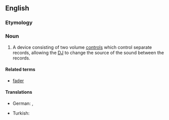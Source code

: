 ==English==
{{wikipedia}}

===Etymology===
{{prefix|en|cross|fader}}

===Noun===
{{en-noun}}

# {{lb|en|music}} A device consisting of two volume [[control]]s which control separate records, allowing the [[DJ]] to change the source of the sound between the records.

====Related terms====
* [[fader]]

====Translations====
{{trans-top|device consisting of two volume controls}}
* German: {{t|de|Crossfader|m}}, {{t|de|Überblender|m}}
{{trans-mid}}
* Turkish: {{t|tr|ses geçişi ayar düğmesi}}
{{trans-bottom}}